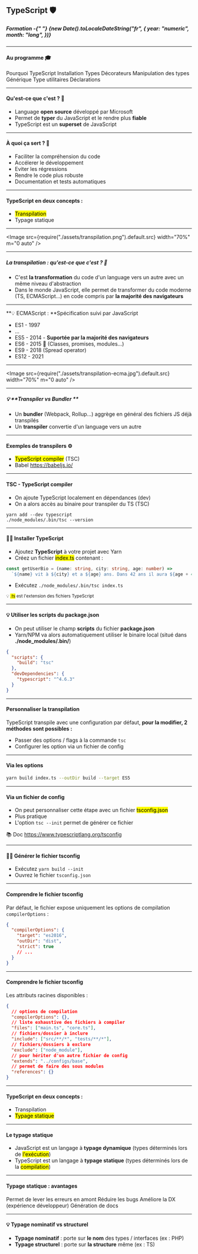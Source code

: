 
<Slides>

## **TypeScript** 🛡

<HStack>
<VStack>

<h5 color="gray.500">
  Formation -{" "}
  {new Date().toLocaleDateString("fr", {
    year: "numeric",
    month: "long",
  })}
</h5>

</VStack>
</HStack>

---

<SlideHeader slideTitle="Introduction" />

#### Au programme 🎓

<List fontSize="1em" textAlign="left" m="0.6em 0" padding="12px 0">
  <ListItem>
    <ListIcon as={MdCheckCircle} color="green.300" />
    Pourquoi TypeScript
  </ListItem>
  <ListItem>
    <ListIcon as={MdCheckCircle} color="green.300" />
    Installation
  </ListItem>
  <ListItem>
    <ListIcon as={MdCheckCircle} color="green.300" />
    Types
  </ListItem>
  <ListItem>
    <ListIcon as={MdCheckCircle} color="green.300" />
    Décorateurs
  </ListItem>
  <ListItem>
    <ListIcon as={MdCheckCircle} color="green.300" />
    Manipulation des types
  </ListItem>
  <ListItem>
    <ListIcon as={MdCheckCircle} color="green.300" />
    Générique
  </ListItem>
  <ListItem>
    <ListIcon as={MdCheckCircle} color="green.300" />
    Type utilitaires
  </ListItem>
  <ListItem>
    <ListIcon as={MdCheckCircle} color="green.300" />
    Déclarations
  </ListItem>
</List>

---

<SlideHeader slideTitle="Introduction" />

#### Qu'est-ce que c'est ? 🧐

- Language **open source** développé par Microsoft
- Permet de **typer** du JavaScript et le rendre plus **fiable**
- TypeScript est un **superset** de JavaScript

---

<SlideHeader slideTitle="Introduction" />

#### À quoi ça sert ? 🤔

- Faciliter la compréhension du code
- Accélerer le développement
- Eviter les régressions
- Rendre le code plus robuste
- Documentation et tests automatiques

---

<SlideHeader slideTitle="Introduction" />

#### TypeScript en deux concepts :

- <mark>Transpilation</mark>
- Typage statique

---

<SlideHeader slideTitle="Transpilation" />

<Image
  src={require("./assets/transpilation.png").default.src}
  width="70%"
  m="0 auto"
/>

---

<SlideHeader slideTitle="Transpilation" />

##### **La transpilation :** qu'est-ce que c'est ? 🤔

- C'est **la transformation** du code d'un language vers un autre avec un même niveau d'abstraction
- Dans le monde JavaScript, elle permet de transformer du code moderne (TS, ECMAScript…) en
  code compris par **la majorité des navigateurs**

---

<SlideHeader slideTitle="Transpilation" />

**💡 ECMAScript : **Spécification suivi par JavaScript

- ES1 - 1997
- ...
- ES5 - 2014 - **Suportée par la majorité des navigateurs**
- ES6 - 2015 🎉 (Classes, promises, modules…)
- ES9 - 2018 (Spread operator)
- ES12 - 2021

---

<SlideHeader slideTitle="Transpilation" />

<Image
  src={require("./assets/transpilation-ecma.jpg").default.src}
  width="70%"
  m="0 auto"
/>

---

<SlideHeader slideTitle="Transpilation" />

##### 💡 **Transpiler vs Bundler **

- Un **bundler** (Webpack, Rollup…) aggrège en général des fichiers JS déjà transpilés
- Un **transpiler** convertie d'un language vers un autre

---

<SlideHeader slideTitle="Transpilation" />

#### Exemples de transpilers ⚙️

- <mark>TypeScript compiler</mark> (TSC)
- Babel https://babeljs.io/

---

<SlideHeader slideTitle="Transpilation" />

#### TSC - TypeScript compiler

- On ajoute TypeScript localement en dépendances (dev)
- On a alors accès au binaire pour transpiler du TS (TSC)

```
yarn add --dev typescript
./node_modules/.bin/tsc --version
```

---

<SlideHeader slideTitle="Transpilation : mise en pratique" />

#### 📐🤓 Installer TypeScript

- Ajoutez **TypeScript** à votre projet avec Yarn
- Créez un fichier <mark>index.ts</mark> contenant :

```ts
const getUserBio = (name: string, city: string, age: number) =>
  `${name} vit à ${city} et a ${age} ans. Dans 42 ans il aura ${age + 42}.`;
```

- Exécutez `./node_modules/.bin/tsc index.ts`

<Box mt={6}>
  <small>
    💡 <mark>.ts</mark> est l'extension des fichiers TypeScript
  </small>
</Box>

---

<SlideHeader slideTitle="Transpilation" />

#### 💡 Utiliser **les scripts** du package.json

- On peut utiliser le champ **scripts** du fichier **package.json**
- Yarn/NPM va alors automatiquement utiliser le binaire local (situé dans **./node_modules/.bin/**)

```json
{
  "scripts": {
    "build": "tsc"
  },
  "devDependencies": {
    "typescript": "^4.6.3"
  }
}
```

---

<SlideHeader slideTitle="Transpilation" />

#### Personnaliser la transpilation

TypeScript transpile avec une configuration par défaut, **pour la modifier, 2 méthodes sont possibles :**

- Passer des options / flags à la commande `tsc`
- Configurer les option via un fichier de config

---

<SlideHeader slideTitle="Transpilation" />

#### Via les options

```bash
yarn build index.ts --outDir build --target ES5
```

---

<SlideHeader slideTitle="Transpilation" />

#### Via un fichier de config

- On peut personnaliser cette étape avec un fichier <mark>tsconfig.json</mark>
- Plus pratique
- L'option `tsc --init` permet de générer ce fichier

📚 Doc https://www.typescriptlang.org/tsconfig

---

<SlideHeader slideTitle="Transpilation : mise en pratique" />

#### 📐🤓 Générer le fichier tsconfig

- Exécutez `yarn build --init`
- Ouvrez le fichier `tsconfig.json`

---

<SlideHeader slideTitle="Transpilation" />

#### Comprendre le fichier tsconfig

Par défaut, le fichier expose uniquement les options de compilation `compilerOptions` :

```json
{
  "compilerOptions": {
    "target": "es2016",
    "outDir": "dist",
    "strict": true
    // ...
  }
}
```

---

<SlideHeader slideTitle="Transpilation" />

#### Comprendre le fichier tsconfig

Les attributs racines disponibles :

```json
{
  // options de compilation
  "compilerOptions": {},
  // liste exhaustive des fichiers à compiler
  "files": ["main.ts", "core.ts"],
  // fichiers/dossier à inclure
  "include": ["src/**/*", "tests/**/*"],
  // fichiers/dossiers à exclure
  "exclude": ["node_module"],
  // pour hériter d'un autre fichier de config
  "extends": "../configs/base",
  // permet de faire des sous modules
  "references": {}
}
```

---

<SlideHeader slideTitle="Typage statique" />

#### TypeScript en deux concepts :

- Transpilation
- <mark>Typage statique</mark>

---

<SlideHeader slideTitle="Typage statique" />

#### Le typage statique

- JavaScript est un langage à **typage dynamique** (types déterminés lors de <mark>l'exécution</mark>)
- TypeScript est un langage à **typage statique** (types déterminés lors de la <mark>compilation</mark>)

---

<SlideHeader slideTitle="Typage statique" />

#### Typage statique : avantages

<List fontSize="1em" textAlign="left" m="0.6em 0" padding="12px 0">
  <ListItem>
    <ListIcon as={MdCheckCircle} color="green.300" />
    Permet de lever les erreurs en amont
  </ListItem>
  <ListItem>
    <ListIcon as={MdCheckCircle} color="green.300" />
    Réduire les bugs
  </ListItem>
  <ListItem>
    <ListIcon as={MdCheckCircle} color="green.300" />
    Améliore la DX (expérience développeur)
  </ListItem>
  <ListItem>
    <ListIcon as={MdCheckCircle} color="green.300" />
    Génération de docs
  </ListItem>
</List>

---

<SlideHeader slideTitle="Typage statique" />

#### 💡 Typage nominatif vs structurel

- **Typage nominatif** : porte sur **le nom** des types / interfaces (ex : PHP)
- **Typage structurel** : porte sur **la structure** même (ex : TS)

</Slides>
